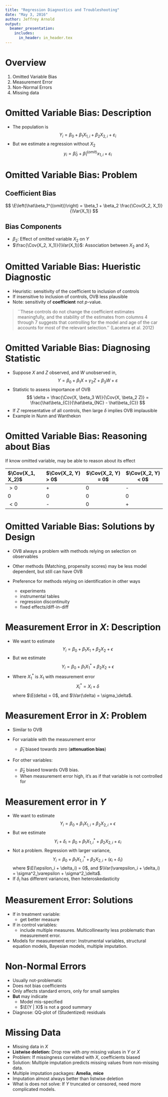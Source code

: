 ```yaml
---
title: "Regression Diagnostics and Troubleshooting"
date: "May 3, 2016"
author: Jeffrey Arnold
output:
  beamer_presentation:
    includes:
      in_header: in_header.tex
---
```


# Overview

1. Omitted Variable Bias
2. Measurement Error
3. Non-Normal Errors
4. Missing data

# Omitted Variable Bias: Description

- The population is
    $$
    Y_i = \beta_0 + \beta_1 X_{1,i} + \beta_2 X_{2,i} + \varepsilon_i
    $$
- But we estimate a regression without $X_2$
    $$
    y_i = \hat\beta_0 + \hat\beta_1^{(omit)} x_{1,i} + \varepsilon_i
    $$

# Omitted Variable Bias: Problem

## Coefficient Bias

$$
\E\left(\hat\beta_1^{(omit)}\right) = \beta_1 + \beta_2 \frac{\Cov(X_2, X_1)}{\Var(X_1)}
$$

## Bias Components

- $\beta_2$: Effect of omitted variable $X_2$ on $Y$
- $\frac{\Cov(X_2, X_1)}{\Var(X_1)}$: Association between $X_2$ and $X_1$

# Omitted Variable Bias: Hueristic Diagnostic

- Heuristic: sensitivity of the coefficient to inclusion of controls
- If insensitive to inclusion of controls, OVB less plausible
- Note: sensitivity of **coefficient** not $p$-value.

> ``These controls do not change the coefficient estimates meaningfully, and the stability of the estimates from columns 4 through 7 suggests that controlling
> for the model and age of the car accounts for most of the relevant selection.'' (Lacetera et al. 2012)

# Omitted Variable Bias: Diagnosing Statistic

- Suppose $X$ and $Z$ observed, and $W$ unobserved in,
  $$
  Y = \beta_0 + \beta_1 X + \gamma_{2} Z + \beta_3 W + \varepsilon
  $$
- Statistic to assess importance of OVB
    $$
    \delta = \frac{\Cov(X, \beta_3 W)}{\Cov(X, \beta_2 Z)} = \frac{\hat\beta_{C}}{\hat\beta_{NC} - \hat\beta_{C}}
    $$
- If $Z$ representative of all controls, then large $\delta$ implies OVB implausible
- Example in Nunn and Wanthekon

# Omitted Variable Bias: Reasoning about Bias

If know omitted variable, may be able to reason about its effect

$\Cov(X_1, X_2)$  $\Cov(X_2, Y) > 0$  $\Cov(X_2, Y) = 0$ $\Cov(X_2, Y) < 0$
----------------- ------------------- ------------------ ------------------
$> 0$             +                   0                  -
$0$               0                   0                  0
$< 0$             -                   0                  +


# Omitted Variable Bias: Solutions by Design

- OVB always a problem with methods relying on selection on observables
- Other methods (Matching, propensity scores) may be less model dependent, but still can have OVB
- Preference for methods relying on identification in other ways

    - experiments
    - instrumental tables
    - regression discontinuity
    - fixed effects/diff-in-diff

# Measurement Error in $X$: Description

- We want to estimate
    $$
    Y_i = \beta_0 + \beta_1 X_1 + \beta_2 X_2 + \epsilon
    $$
- But we estimate
    $$
    Y_i = \beta_0 + \beta_1 X^*_1 + \beta_2 X_2 + \epsilon
    $$
- Where $X^*_1$ is $X_1$ with measurement error
    $$
    X^*_i = X_i + \delta
    $$
    where $\E(delta) = 0$, and $\Var(\delta) = \sigma_\delta$.

# Measurement Error in $X$: Problem

- Similar to OVB
- For variable with the measurement error

    - $\hat\beta_1$ biased towards zero (**attenuation bias**)

- For other variables:

    - $\hat\beta_2$ biased towards OVB bias.
    - When measurement error high, it's as if that variable is not controlled for


# Measurement error in $Y$

- We want to estimate
    $$
    Y_i = \beta_0 + \beta_1 X_{1,i} + \beta_2 X_{2,i} + \epsilon
    $$
- But we estimate
    $$
    Y_i + \delta_i = \beta_0 + \beta_1 X^*_{1,i} + \beta_2 X_{2,i} + \varepsilon_i
    $$
- Not a problem. Regression with larger variance,
    $$
    Y_i = \beta_0 + \beta_1 X^*_{1,i} + \beta_2 X_{2,i} + (\epsilon_i + \delta_i)
    $$
    where $\E(\epsilon_i + \delta_i) = 0$, and
    $\Var(\varepsilon_i + \delta_i) = \sigma^2_\varepsilon + \sigma^2_\delta$.
- If $\delta_i$ has different variances, then heteroskedasticity

# Measurement Error: Solutions

- If in treatment variable:
    - get better measure
- If in control variables:
    - include multiple measures. Multicollinearity less problematic than measurement error.
- Models for measurement error: Instrumental variables, structural equation models, Bayesian models, multiple imputation.


# Non-Normal Errors

- Usually not-problematic
- Does not bias coefficients
- Only affects standard errors, only for small samples
- **But** may indicate
    - Model mis-specified
    - $\E(Y | X)$ is not a good summary
- Diagnose: QQ-plot of (Studentized) residuals

# Missing Data

- Missing data in $X$
- **Listwise deletion:** Drop row with *any* missing values in $Y$ or $X$
- Problem: If missingness correlated with $X$, coefficients biased
- Solution: Multiple imputation predicts missing values from non-missing data.
- Multiple imputation packages:  **Amelia**, **mice**
- Imputation almost always better than listwise deletion
- What is does not solve: If $Y$ truncated or censored, need more complicated models.

